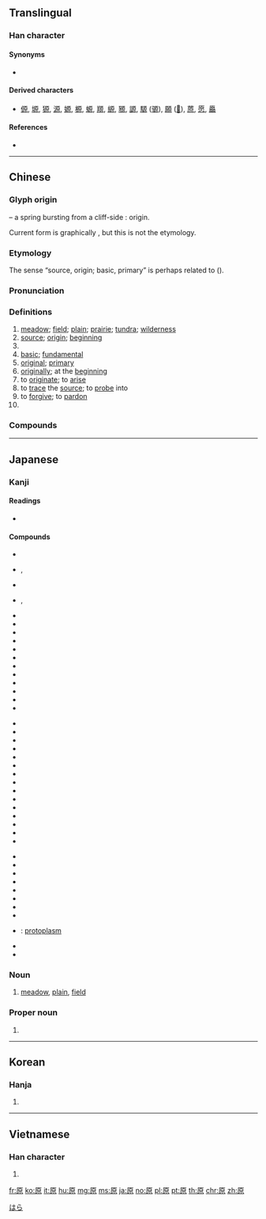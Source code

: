 {{character info/new}}
{{also|厡}}
==Translingual==

===Han character===
{{Han char|rn=27|rad=厂|as=08|sn=10|four=71296|canj=MHAF|ids=⿸厂⿱白小}}

====Synonyms====
* {{sense|origin}} {{l|mul|元}}

====Derived characters====
* [[傆]], [[塬]], [[獂]], [[源]], [[嫄]], [[榞]], [[螈]], [[羱]], [[縓]], [[豲]], [[謜]], [[騵]] ([[𫘪]]), [[願]] ([[𫖸]]), [[蒝]], [[愿]], [[厵]]

====References====
* {{Han ref|kx=0162.030|dkj=02973|dj=0368.230|hdz=10074.090|uh=539F|ud=21407|bh=ADEC|bd=44524}}

----

==Chinese==
{{zh-forms|alt=厡,邍-“plain”}}

===Glyph origin===
{{Han etyl}}
{{liushu|i}} – a spring {{zh-l|*泉}} bursting from a cliff-side {{zh-l|*厂}}: origin.

Current form is graphically {{Han compound|厂|白|小}}, but this is not the etymology.

===Etymology===
The sense “source, origin; basic, primary” is perhaps related to {{och-l|元|head; principal; first; great}} ({{zh-ref|Qiu, 1988}}).

===Pronunciation===
{{zh-pron
|m=yuán
|c=jyun4
|h=pfs=ngièn
|md=nguòng
|mn=goân
|w=3nyyoe
|mc=y
|oc=y
|cat=n,a,adv,v,pn
}}

===Definitions===
{{zh-hanzi}}

# [[meadow]]; [[field]]; [[plain]]; [[prairie]]; [[tundra]]; [[wilderness]]
# [[source]]; [[origin]]; [[beginning]]
# {{zh-original|源|fountainhead; source}}
# [[basic]]; [[fundamental]]
# [[original]]; [[primary]]
# [[originally]]; at the [[beginning]]
# to [[originate]]; to [[arise]]
# to [[trace]] the [[source]]; to [[probe]] into
# to [[forgive]]; to [[pardon]]
# {{surname|lang=zh}}

===Compounds===
{{zh-der|原來|原始|中原|一貫原理|三原色|不可勝原|中原大學|中原板蕩|中原逐鹿|中原音韻|中質原油|九九歸原|九原|九原可作|事物紀原|互惠原則|伊朗高原|依原|侵蝕平原|傳染原|克原子|冰原|凍原|北極凍原|原主|原人|原件|原任|原住民|原作|原來如此|原價|原先|原則|原動力|原原本本|原名|原告|原味|原因|原因論|原圖卡|原地踏步|原型|原始主義|原始人|原始佛教|原始反終|原始林|原始社會|原始程式|原始藝術|原始要終|原始見終|原委|原子|原子團|原子序|原子序數|原子彈|原子戰爭|原子時代|原子核|原子熱|原子爐|原子符號|原子筆|原子能|原子落塵|原子論|原子量|原子鐘|原子雲|原定|原宥|原審|原封|原封不動|原廟|原形|原形畢露|原形質|原心|原意|原憲|原憲貧|原擬|原故|原文|原文書|原料|原是|原有|原木|原本|原板|原案|原棉|原樣|原水|原汁|原油|原煤|原版|原物|原犯|原狀|原班人馬|原理|原璧歸趙|原生代|原生動物|原生林|原生植物|原生海岸|原生礦物|原生質|原田|原由|原畫|原稿|原籍|原索動物|原罪|原聲帶|原職|原舊|原舞者|原色|原著|原處|原裝|原訴|原說|原諒|原貌|原質|原起|原道|原配|原野|原隰|原音帶|原頭|原點|反本還原|名原|周原|嘉南平原|堆積平原|大原則|大草原|太原|太原市|如火燎原|學習高原|小原流|屈原|山西高原|峻原|巴西高原|帶原者|平原|平原十日|平原君|平原督郵|彭巴草原|復原|德干高原|恆河平原|情有可原|成都平原|抗原|拔本塞原|數學原理|星火燎原|暴骨原野|有本有原|本原|東北平原|松遼平原|根原|樂遊原|江漢平原|沖積平原|河套平原|波河平原|海岸平原|深知原委|清原正本|準平原|溥原|漠南草原|熱河高原|燎原|燎原之火|物歸原主|王原祁|現出原身|略跡原心|略跡原情|當原|病原|病原菌|病原蟲|瘧原蟲|皖北平原|神經原|糖原|脊令在原|膠原|苔原|苔原氣候|草原|草原氣候|荒原|莽原|菌原體|華北平原|葉原|蒙古高原|藏北高原|蘭陽平原|虎落平原|蠟原型|衣原體|西原借款|見原|誠信原則|起原|返本還原|逐鹿中原|逢原|過敏原|還原|還原劑|還原反應|還原焰|郊原|重質原油|關東平原|陝北高原|雲貴高原|露原形|非病原菌|顯露原形|高原|高原之舟|高原期|鴒原|鶺鴒在原|黃土高原|黃淮平原}}

----

==Japanese==

===Kanji===
{{ja-kanji|grade=2|rs=厂08}}

====Readings====
* {{ja-readings
|goon=[[ごん]] (gon) {{qualifier|non-[[w:Jōyō kanji|Jōyō]] reading}}
|kanon=[[げん]] (gen) < ぐゑん (gwen)
|kanyoon=[[がん]] (gan) < ぐわん (gwan) {{qualifier|non-[[w:Jōyō kanji|Jōyō]] reading}}
|kun=[[はら]] (hara), [[もと]] (moto), [[たずねる]] (tazuneru)
|nanori=[[わら]] (wara)
}}

====Compounds====
{{top3}}
* {{ja-r|原料|げんりょう}}
* {{ja-r|草原|そうげん}}, {{ja-r|草原|くさはら}}
* {{ja-r|原語|げんご}}
* {{ja-r|笹原|ささわら}}, {{ja-r|笹原|ささはら}}
* {{ja-r|砂原|すなはら}}
* {{ja-r|原稿|げんこう}}
* {{ja-r|原理|げんり}}
* {{ja-r|原産|げんさん}}
* {{ja-r|原素|げんそ}}
* {{ja-r|原始|げんし}}
* {{ja-r|原油|げんゆ}}
* {{ja-r|原因|げんいん}}
* {{ja-r|原子|げんし}}
* {{ja-r|原作|げんさく}}
* {{ja-r|原則|げんそく}}
* {{ja-r|原子番号|げんしばんごう}}
{{mid3}}
* {{ja-r|原潜|げんせん}}
* {{ja-r|原価計算|げんかけいさん}}
* {{ja-r|医原性疾患|いげんせいしっかん}}
* {{ja-r|広原|こうげん}}
* {{ja-r|雪原|せつげん}}
* {{ja-r|原動機|げんどうき}}
* {{ja-r|原名|げんめい}}
* {{ja-r|医原病|いげんびょう}}
* {{ja-r|原爆|げんばく}}
* {{ja-r|原水爆|げんすいばく}}
* {{ja-r|高原|こうげん}}
* {{ja-r|高天原|たかあまはら}}
* {{ja-r|医原|いげん}}
* {{ja-r|海原|うなばら}}
* {{ja-r|原子序数|げんしじょすう}}
{{mid3}}
* {{ja-r|原子序|げんしじょ}}
* {{ja-r|原液|げんえき}}
* {{ja-r|原義|げんぎ}}
* {{ja-r|原本|げんぽん}}
* {{ja-r|原状|げんじょう}}
* {{ja-r|原文|げんぶん}}
* {{ja-r|原子核|げんしかく}}
* {{ja-r|原発|げんぱつ}}
* {{ja-r|原形質|げんけいしつ}}: [[protoplasm]]
* {{ja-r|関ヶ原|^せきヶはら}}
* {{ja-r|与那原|よなばる}}
{{bottom}}

===Noun===
{{ja-noun|はら}}

# [[meadow]], [[plain]], [[field]]

===Proper noun===
{{ja-pos|はら|proper}}

# {{surname|lang=ja}}

[[Category:Japanese surnames|はら]]

----

==Korean==

===Hanja===
{{ko-hanja|hangeul=[[원]]|rv=won|mr=wŏn}}

# {{defn|lang=ko|sort=厂08}}

----

==Vietnamese==

===Han character===
{{vi-hantu|[[nguyên]], [[nguyễn]]|rs=厂08}}

# {{defn|lang=vi|sort=厂08}}

[[fr:原]]
[[ko:原]]
[[it:原]]
[[hu:原]]
[[mg:原]]
[[ms:原]]
[[ja:原]]
[[no:原]]
[[pl:原]]
[[pt:原]]
[[th:原]]
[[chr:原]]
[[zh:原]]